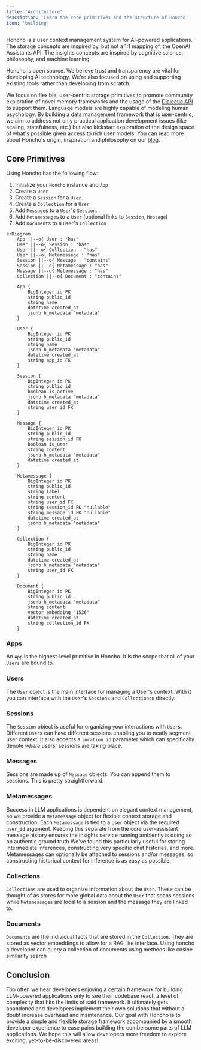 ```yaml
---
title: 'Architecture'
description: 'Learn the core primitives and the structure of Honcho'
icon: 'building'
---
```


Honcho is a user context management system for AI-powered applications.
The storage concepts are inspired by, but not a 1:1 mapping of, the OpenAI
Assistants API. The insights concepts are inspired by cognitive science,
philosophy, and machine learning.

Honcho is open source. We believe trust and transparency are vital for
developing AI technology. We're also focused on using and supporting existing
tools rather than developing from scratch.

We focus on flexible, user-centric storage primitives to promote community
exploration of novel memory frameworks and the usage of the
[Dialectic API](https://blog.plasticlabs.ai/blog/Introducing-Honcho's-Dialectic-API)
to support them. Language models are highly capable of modeling human psychology.
By building a data management framework that is user-centric, we aim to address
not only practical application development issues (like scaling, statefulness,
etc.) but also kickstart exploration of the design space of what's possible
given access to rich user models. You can read more about Honcho's origin,
inspiration and philosophy on our [blog](https://blog.plasticlabs.ai).

## Core Primitives

Using Honcho has the following flow:
1. Initialize your `Honcho` instance and `App`
2. Create a `User`
3. Create a `Session` for a `User`.
4. Create a `Collection` for a `User`
5. Add `Message`s to a `User`'s `Session`.
6. Add `Metamessage`s to a `User` (optional links to `Session`, `Message`)
7. Add `Document`s to a `User`'s `Collection`


```mermaid
erDiagram
    App ||--o{ User : "has"
    User ||--o{ Session : "has"
    User ||--o{ Collection : "has"
    User ||--o{ Metamessage : "has"
    Session ||--o{ Message : "contains"
    Session ||--o{ Metamessage : "has"
    Message ||--o{ Metamessage : "has"
    Collection ||--o{ Document : "contains"

    App {
        BigInteger id PK
        string public_id
        string name
        datetime created_at
        jsonb h_metadata "metadata"
    }

    User {
        BigInteger id PK
        string public_id
        string name
        jsonb h_metadata "metadata"
        datetime created_at
        string app_id FK
    }

    Session {
        BigInteger id PK
        string public_id
        boolean is_active
        jsonb h_metadata "metadata"
        datetime created_at
        string user_id FK
    }

    Message {
        BigInteger id PK
        string public_id
        string session_id FK
        boolean is_user
        string content
        jsonb h_metadata "metadata"
        datetime created_at
    }

    Metamessage {
        BigInteger id PK
        string public_id
        string label
        string content
        string user_id FK
        string session_id FK "nullable"
        string message_id FK "nullable"
        datetime created_at
        jsonb h_metadata "metadata"
    }

    Collection {
        BigInteger id PK
        string public_id
        string name
        datetime created_at
        jsonb h_metadata "metadata"
        string user_id FK
    }

    Document {
        BigInteger id PK
        string public_id
        jsonb h_metadata "metadata"
        string content
        vector embedding "1536"
        datetime created_at
        string collection_id FK
    }
```

### Apps

An `App` is the highest-level primitive in Honcho. It is the scope that all of your `Users` are bound to.

### Users

The `User` object is the main interface for managing a User's context. With it
you can interface with the `User`'s `Session`s and `Collections`s directly.

### Sessions

The `Session` object is useful for organizing your interactions with `User`s.
Different `User`s can have different sessions enabling you to neatly segment user
context. It also accepts a `location_id` parameter which can specifically
denote *where* users' sessions are taking place.

### Messages

Sessions are made up of `Message` objects. You can append them to sessions.
This is pretty straightforward.

### Metamessages

Success in LLM applications is dependent on elegant context management, so we
provide a `Metamessage` object for flexible context storage and construction. Each
`Metamessage` is tied to a `User` object via the required `user_id` argument. Keeping
this separate from the core user-assistant message history ensures the
insights service running ambiently is doing so on authentic ground truth
We've found this particularly useful for storing intermediate inferences,
constructing very specific chat histories, and more. Metamessages can optionally be
attached to sessions and/or messages, so constructing historical context for inference is
as easy as possible.

### Collections

`Collections` are used to organize information about the `User`. These can be
thought of as stores for more global data about the `User` that spans sessions
while `Metamessages` are local to a session and the message they are linked to.

### Documents

`Documents` are the individual facts that are stored in the `Collection`. They
are stored as vector embeddings to allow for a RAG like interface. Using honcho
a developer can query a collection of documents using methods like cosine
similarity search

## Conclusion

Too often we hear developers enjoying a certain framework for building
LLM-powered applications only to see their codebase reach a level of complexity
that hits the limits of said framework. It ultimately gets abandoned and
developers implement their own solutions that without a doubt increase overhead
and maintenance. Our goal with Honcho is to provide a simple and flexible
storage framework accompanied by a smooth developer experience to ease pains
building the cumbersome parts of LLM applications. We hope this will allow
developers more freedom to explore exciting, yet-to-be-discovered areas!
